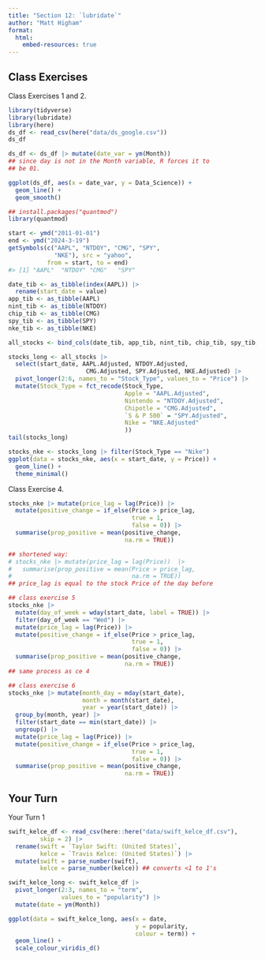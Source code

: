 ```yaml
---
title: "Section 12: `lubridate`"
author: "Matt Higham"
format: 
  html:
    embed-resources: true
---
```


## Class Exercises

Class Exercises 1 and 2.

```r
library(tidyverse)
library(lubridate)
library(here)
ds_df <- read_csv(here("data/ds_google.csv"))
ds_df

ds_df <- ds_df |> mutate(date_var = ym(Month))
## since day is not in the Month variable, R forces it to 
## be 01.

ggplot(ds_df, aes(x = date_var, y = Data_Science)) +
  geom_line() +
  geom_smooth()
```



```r
## install.packages("quantmod")
library(quantmod)

start <- ymd("2011-01-01")
end <- ymd("2024-3-19")
getSymbols(c("AAPL", "NTDOY", "CMG", "SPY",
             "NKE"), src = "yahoo",
           from = start, to = end)
#> [1] "AAPL"  "NTDOY" "CMG"   "SPY"

date_tib <- as_tibble(index(AAPL)) |>
  rename(start_date = value)
app_tib <- as_tibble(AAPL)
nint_tib <- as_tibble(NTDOY)
chip_tib <- as_tibble(CMG)
spy_tib <- as_tibble(SPY)
nke_tib <- as_tibble(NKE)

all_stocks <- bind_cols(date_tib, app_tib, nint_tib, chip_tib, spy_tib, nke_tib)

stocks_long <- all_stocks |>
  select(start_date, AAPL.Adjusted, NTDOY.Adjusted,
                      CMG.Adjusted, SPY.Adjusted, NKE.Adjusted) |>
  pivot_longer(2:6, names_to = "Stock_Type", values_to = "Price") |>
  mutate(Stock_Type = fct_recode(Stock_Type,
                                 Apple = "AAPL.Adjusted",
                                 Nintendo = "NTDOY.Adjusted",
                                 Chipotle = "CMG.Adjusted",
                                 `S & P 500` = "SPY.Adjusted",
                                 Nike = "NKE.Adjusted"
                                 ))
tail(stocks_long)

stocks_nke <- stocks_long |> filter(Stock_Type == "Nike")
ggplot(data = stocks_nke, aes(x = start_date, y = Price)) +
  geom_line() +
  theme_minimal()
```

Class Exercise 4.

```r
stocks_nke |> mutate(price_lag = lag(Price)) |>
  mutate(positive_change = if_else(Price > price_lag,
                                   true = 1,
                                   false = 0)) |>
  summarise(prop_positive = mean(positive_change,
                                 na.rm = TRUE))

## shortened way:
# stocks_nke |> mutate(price_lag = lag(Price))  |>
#   summarise(prop_positive = mean(Price > price_lag,
#                                  na.rm = TRUE))
## price_lag is equal to the stock Price of the day before

## class exercise 5
stocks_nke |>
  mutate(day_of_week = wday(start_date, label = TRUE)) |>
  filter(day_of_week == "Wed") |>
  mutate(price_lag = lag(Price)) |>
  mutate(positive_change = if_else(Price > price_lag,
                                   true = 1,
                                   false = 0)) |>
  summarise(prop_positive = mean(positive_change,
                                 na.rm = TRUE))
## same process as ce 4

## class exercise 6
stocks_nke |> mutate(month_day = mday(start_date),
                     month = month(start_date),
                     year = year(start_date)) |>
  group_by(month, year) |>
  filter(start_date == min(start_date)) |>
  ungroup() |>
  mutate(price_lag = lag(Price)) |>
  mutate(positive_change = if_else(Price > price_lag,
                                   true = 1,
                                   false = 0)) |>
  summarise(prop_positive = mean(positive_change,
                                 na.rm = TRUE))
```

## Your Turn

Your Turn 1

```r
swift_kelce_df <- read_csv(here::here("data/swift_kelce_df.csv"),
         skip = 2) |>
  rename(swift = `Taylor Swift: (United States)`,
         kelce = `Travis Kelce: (United States)`) |>
  mutate(swift = parse_number(swift),
         kelce = parse_number(kelce)) ## converts <1 to 1's

swift_kelce_long <- swift_kelce_df |>
  pivot_longer(2:3, names_to = "term",
               values_to = "popularity") |>
  mutate(date = ym(Month))

ggplot(data = swift_kelce_long, aes(x = date,
                                    y = popularity,
                                    colour = term)) +
  geom_line() +
  scale_colour_viridis_d()
```
